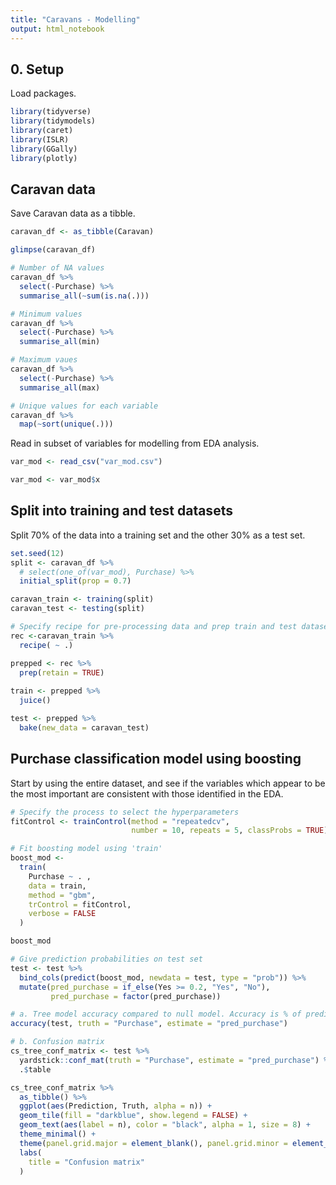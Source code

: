 ```yaml
---
title: "Caravans - Modelling"
output: html_notebook
---
```


## 0. Setup

Load packages.

```r
library(tidyverse)
library(tidymodels)
library(caret)
library(ISLR)
library(GGally)
library(plotly)
```

## Caravan data

Save Caravan data as a tibble.

```r
caravan_df <- as_tibble(Caravan)

glimpse(caravan_df)

# Number of NA values
caravan_df %>%
  select(-Purchase) %>%
  summarise_all(~sum(is.na(.))) 

# Minimum values
caravan_df %>%
  select(-Purchase) %>%
  summarise_all(min) 

# Maximum vaues
caravan_df %>%
  select(-Purchase) %>%
  summarise_all(max) 

# Unique values for each variable
caravan_df %>%
  map(~sort(unique(.)))

```

Read in subset of variables for modelling from EDA analysis.
```r
var_mod <- read_csv("var_mod.csv")

var_mod <- var_mod$x
```

## Split into training and test datasets

Split 70% of the data into a training set and the other 30% as a test set.

```r
set.seed(12)
split <- caravan_df %>%
  # select(one_of(var_mod), Purchase) %>%
  initial_split(prop = 0.7)

caravan_train <- training(split)
caravan_test <- testing(split)

# Specify recipe for pre-processing data and prep train and test datasets using this recipe.
rec <-caravan_train %>%
  recipe( ~ .) 

prepped <- rec %>%
  prep(retain = TRUE)
  
train <- prepped %>% 
  juice()

test <- prepped %>% 
  bake(new_data = caravan_test)
```

## Purchase classification model using boosting

Start by using the entire dataset, and see if the variables which appear to be the most important are consistent with those identified in the EDA.

```r
# Specify the process to select the hyperparameters
fitControl <- trainControl(method = "repeatedcv",
                           number = 10, repeats = 5, classProbs = TRUE)

# Fit boosting model using 'train'
boost_mod <-
  train(
    Purchase ~ . ,
    data = train,
    method = "gbm",
    trControl = fitControl,
    verbose = FALSE
  )

boost_mod

# Give prediction probabilities on test set
test <- test %>%
  bind_cols(predict(boost_mod, newdata = test, type = "prob")) %>%
  mutate(pred_purchase = if_else(Yes >= 0.2, "Yes", "No"),
         pred_purchase = factor(pred_purchase))
```


```r
# a. Tree model accuracy compared to null model. Accuracy is % of predicted classifications that are the same as the observed.
accuracy(test, truth = "Purchase", estimate = "pred_purchase")

# b. Confusion matrix
cs_tree_conf_matrix <- test %>% 
  yardstick::conf_mat(truth = "Purchase", estimate = "pred_purchase") %>%
  .$table

cs_tree_conf_matrix %>%
  as_tibble() %>%
  ggplot(aes(Prediction, Truth, alpha = n)) + 
  geom_tile(fill = "darkblue", show.legend = FALSE) +
  geom_text(aes(label = n), color = "black", alpha = 1, size = 8) +
  theme_minimal() +
  theme(panel.grid.major = element_blank(), panel.grid.minor = element_blank()) +
  labs(
    title = "Confusion matrix"
  )
```











